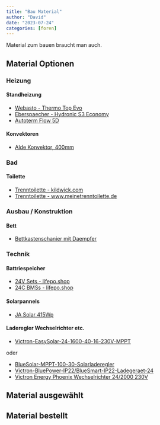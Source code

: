```yaml
---
title: "Bau Material"
author: "David"
date: "2023-07-24"
categories: [foren]
---
```


Material zum bauen braucht man auch.

<!--
add a link with: '[](){target="_blank"}'
-->

## Material Optionen

### Heizung

#### Standheizung
- [Webasto - Thermo Top Evo](https://www.webasto-comfort.com/de-de/produktuebersicht/product/show/thermo-top-evo/){target="_blank"}
- [Eberspaecher - Hydronic S3 Economy](https://www.eberspaecher-motorhomes.com/de/de/standheizungen/hydronic){target="_blank"}
- [Autoterm Flow 5D](https://www.autoterm24.de/Binar_5S_12_Diesel){target="_blank"}

#### Konvektoren
- [Alde Konvektor, 400mm](https://www.campingwagner.de/product_info.php?info=p20186&utm_campaign=froogle_20186&utm_source=froogle&utm_medium=CPC&utm_content=textanzeige&campaign=froogle&gclid=CjwKCAjwh8mlBhB_EiwAsztdBJ7PCUDTQ7flblsO0BpkCIYtW53QHcAfoIPkV_9JsNsqG_PtPt42iBoCi2sQAvD_BwE){target="_blank"}

### Bad

#### Toilette
- [Trenntoilette - kildwick.com](https://www.kildwick.com/de/shop/trenntoiletten/trenntoilette-bausatz){target="_blank"}
- [Trenntoilette - www.meinetrenntoilette.de](https://www.meinetrenntoilette.de/collections/bausatz-trenntoilette){target="_blank"}

### Ausbau / Konstruktion

#### Bett
- [Bettkastenschanier mit Daempfer](https://www.manomano.de/p/vevor-bett-lift-springaufbeschlag-bett-aus-stahl-bettbeschlagschwarz-hydraulische-bett-lift-up-scharnier-60-kg-ladekapazitt-fr-schlafsofas-oder-betten-120-cm-61053220){target=_blank}

### Technik

#### Battriespeicher
- [24V Sets - lifepo.shop](https://www.lifepo.shop/lifepo4-24v-akkus){target=_blank}
- [24C BMSs - lifepo.shop](https://www.lifepo.shop/24v-bms){target=_blank}

#### Solarpannels
- [JA Solar 415Wp](https://www.photovoltaik4all.de/solarmodule/ja-solar-jam54s30-415-watt-bfr){target="_blank"}

#### Laderegler Wechselrichter etc.
- [Victron-EasySolar-24-1600-40-16-230V-MPPT](https://greenakku.de/Wechselrichter/Kombiwechselrichter/Victron-Easysolar-Kombigeraete/Victron-EasySolar-24-1600-40-16-230V-MPPT-100-50::1310.html){target="_blank"}

oder
 
- [BlueSolar-MPPT-100-30-Solarladeregler](https://greenakku.de/Ladegeraete/Solarladeregler/MPPT-Solarladeregler/BlueSolar-MPPT-100-30-Solarladeregler-12-24V-30A::613.html){target="_blank"}
- [Victron-BluePower-IP22/BlueSmart-IP22-Ladegeraet-24](https://greenakku.de/Ladegeraete/Batterieladegeraete/Victron-BluePower-IP22/BlueSmart-IP22-Ladegeraet-24-16-1-Anschluss::720.html){target="_blank"}
- [Victron Energy Phoenix Wechselrichter 24/2000 230V](https://greenakku.de/Wechselrichter/Wechselrichter/Victron-Energy-Phoenix-Wechselrichter-24-2000-230V-Smart::1930.html){target="_blank"}


## Material ausgewählt

## Material bestellt